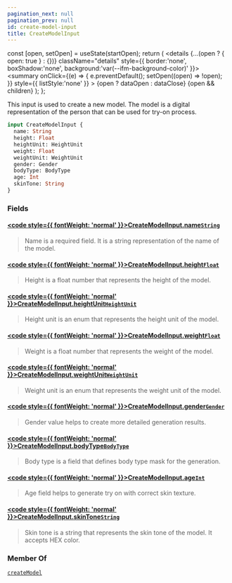 ```yaml
---
pagination_next: null
pagination_prev: null
id: create-model-input
title: CreateModelInput
---
```









  const [open, setOpen] = useState(startOpen);
  return (
    <details {...(open ? { open: true } : {})} className="details" style={{ border:'none', boxShadow:'none', background:'var(--ifm-background-color)' }}>
      <summary
        onClick={(e) => {
          e.preventDefault();
          setOpen((open) => !open);
        }}
        style={{ listStyle:'none' }}
      >
      {open ? dataOpen : dataClose}
      </summary>
      {open && children}
    </details>
  );
};








This input is used to create a new model. The model is a digital representation of the person that can be used for try-on process.


```graphql
input CreateModelInput {
  name: String
  height: Float
  heightUnit: HeightUnit
  weight: Float
  weightUnit: WeightUnit
  gender: Gender
  bodyType: BodyType
  age: Int
  skinTone: String
}
```




### Fields

#### [<code style={{ fontWeight: 'normal' }}>CreateModelInput.<b>name</b></code>](#)<Bullet />[`String`](/types/scalars/string) <Badge class="badge badge--secondary" text="scalar"/> 
> 
> 
> Name is a required field. It is a string representation of the name of the model.
> 

#### [<code style={{ fontWeight: 'normal' }}>CreateModelInput.<b>height</b></code>](#)<Bullet />[`Float`](/types/scalars/float) <Badge class="badge badge--secondary" text="scalar"/> 
> 
> 
> Height is a float number that represents the height of the model.
> 

#### [<code style={{ fontWeight: 'normal' }}>CreateModelInput.<b>heightUnit</b></code>](#)<Bullet />[`HeightUnit`](/types/enums/height-unit) <Badge class="badge badge--secondary" text="enum"/> 
> 
> 
> Height unit is an enum that represents the height unit of the model.
> 

#### [<code style={{ fontWeight: 'normal' }}>CreateModelInput.<b>weight</b></code>](#)<Bullet />[`Float`](/types/scalars/float) <Badge class="badge badge--secondary" text="scalar"/> 
> 
> 
> Weight is a float number that represents the weight of the model.
> 

#### [<code style={{ fontWeight: 'normal' }}>CreateModelInput.<b>weightUnit</b></code>](#)<Bullet />[`WeightUnit`](/types/enums/weight-unit) <Badge class="badge badge--secondary" text="enum"/> 
> 
> 
> Weight unit is an enum that represents the weight unit of the model.
> 

#### [<code style={{ fontWeight: 'normal' }}>CreateModelInput.<b>gender</b></code>](#)<Bullet />[`Gender`](/types/enums/gender) <Badge class="badge badge--secondary" text="enum"/> 
> 
> 
> Gender value helps to create more detailed generation results.
> 

#### [<code style={{ fontWeight: 'normal' }}>CreateModelInput.<b>bodyType</b></code>](#)<Bullet />[`BodyType`](/types/enums/body-type) <Badge class="badge badge--secondary" text="enum"/> 
> 
> 
> Body type is a field that defines body type mask for the generation.
> 

#### [<code style={{ fontWeight: 'normal' }}>CreateModelInput.<b>age</b></code>](#)<Bullet />[`Int`](/types/scalars/int) <Badge class="badge badge--secondary" text="scalar"/> 
> 
> 
> Age field helps to generate try on with correct skin texture.
> 

#### [<code style={{ fontWeight: 'normal' }}>CreateModelInput.<b>skinTone</b></code>](#)<Bullet />[`String`](/types/scalars/string) <Badge class="badge badge--secondary" text="scalar"/> 
> 
> 
> Skin tone is a string that represents the skin tone of the model. It accepts HEX color.
> 





### Member Of

[`createModel`](/api/mutations/create-model)  <Badge class="badge badge--secondary" text="mutation"/>


